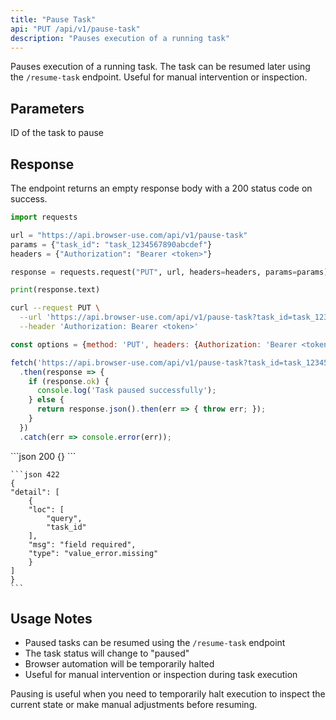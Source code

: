 ```yaml
---
title: "Pause Task"
api: "PUT /api/v1/pause-task"
description: "Pauses execution of a running task"
---
```


Pauses execution of a running task. The task can be resumed later using the `/resume-task` endpoint. Useful for manual intervention or inspection.

## Parameters

<ParamField query="task_id" type="string" required>
  ID of the task to pause
</ParamField>

## Response

The endpoint returns an empty response body with a 200 status code on success.

<RequestExample>

```python python
import requests

url = "https://api.browser-use.com/api/v1/pause-task"
params = {"task_id": "task_1234567890abcdef"}
headers = {"Authorization": "Bearer <token>"}

response = requests.request("PUT", url, headers=headers, params=params)

print(response.text)
```

```bash cURL
curl --request PUT \
  --url 'https://api.browser-use.com/api/v1/pause-task?task_id=task_1234567890abcdef' \
  --header 'Authorization: Bearer <token>'
```

```javascript javascript 
const options = {method: 'PUT', headers: {Authorization: 'Bearer <token>'}};

fetch('https://api.browser-use.com/api/v1/pause-task?task_id=task_1234567890abcdef', options)
  .then(response => {
    if (response.ok) {
      console.log('Task paused successfully');
    } else {
      return response.json().then(err => { throw err; });
    }
  })
  .catch(err => console.error(err));
```
</RequestExample>

<ResponseExample>
    ```json 200
    {}
    ```

    ```json 422
    {
    "detail": [
        {
        "loc": [
            "query",
            "task_id"
        ],
        "msg": "field required",
        "type": "value_error.missing"
        }
    ]
    }
    ```
</ResponseExample>

## Usage Notes

- Paused tasks can be resumed using the `/resume-task` endpoint
- The task status will change to "paused"
- Browser automation will be temporarily halted
- Useful for manual intervention or inspection during task execution

<Info>
Pausing is useful when you need to temporarily halt execution to inspect the current state or make manual adjustments before resuming.
</Info>
